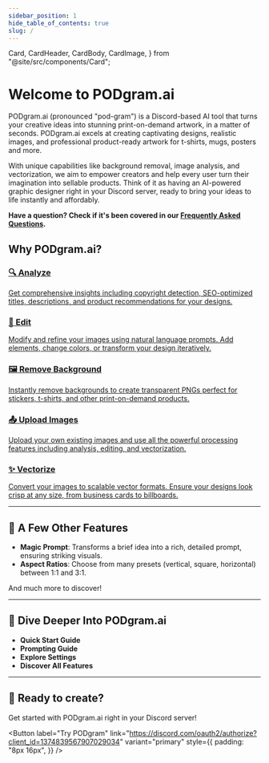 ```yaml
---
sidebar_position: 1
hide_table_of_contents: true
slug: /
---
```


  Card,
  CardHeader,
  CardBody,
  CardImage,
} from "@site/src/components/Card";

# Welcome to PODgram.ai

PODgram.ai (pronounced "pod-gram") is a Discord-based AI tool that turns your creative ideas into stunning print-on-demand artwork, in a matter of seconds. PODgram.ai excels at creating captivating designs, realistic images, and professional product-ready artwork for t-shirts, mugs, posters and more.

With unique capabilities like background removal, image analysis, and vectorization, we aim to empower creators and help every user turn their imagination into sellable products. Think of it as having an AI-powered graphic designer right in your Discord server, ready to bring your ideas to life instantly and affordably.

**Have a question? Check if it's been covered in our [Frequently Asked Questions](./faq).**

## Why PODgram.ai?

<div className="row">
  <div className="col col--4">
    <a href="/features/analyze" style={{ textDecoration: "none" }}>
      <Card shadow="md">
        <CardImage cardImageUrl="/img/tutorials/analyze.gif" />
        <CardHeader textAlign="left">
          <h3 style={{ fontSize: "1em" }}>🔍 Analyze</h3>
        </CardHeader>
        <CardBody
          textAlign="left"
          className="padding-vert--md"
          lineClamp={3}
          fontSize="0.8em"
        >
          Get comprehensive insights including copyright detection,
          SEO-optimized titles, descriptions, and product recommendations for
          your designs.
        </CardBody>
      </Card>
    </a>
  </div>
  <div className="col col--4">
    <a href="/features/edit" style={{ textDecoration: "none" }}>
      <Card shadow="md">
        <CardImage cardImageUrl="/img/tutorials/edit.gif" />
        <CardHeader textAlign="left">
          <h3 style={{ fontSize: "1em" }}>🎨 Edit</h3>
        </CardHeader>
        <CardBody
          textAlign="left"
          className="padding-vert--md"
          lineClamp={3}
          fontSize="0.8em"
        >
          Modify and refine your images using natural language prompts. Add
          elements, change colors, or transform your design iteratively.
        </CardBody>
      </Card>
    </a>
  </div>
  <div className="col col--4">
    <a href="/features/remove-bg" style={{ textDecoration: "none" }}>
      <Card shadow="md">
        <CardImage cardImageUrl="/img/tutorials/remove-bg.gif" />
        <CardHeader textAlign="left">
          <h3 style={{ fontSize: "1em" }}>🖼️ Remove Background</h3>
        </CardHeader>
        <CardBody
          textAlign="left"
          className="padding-vert--md"
          lineClamp={3}
          fontSize="0.8em"
        >
          Instantly remove backgrounds to create transparent PNGs perfect for
          stickers, t-shirts, and other print-on-demand products.
        </CardBody>
      </Card>
    </a>
  </div>
</div>

<div className="row margin-top--md">
  <div className="col col--4">
    <a href="/features/upload-images" style={{ textDecoration: "none" }}>
      <Card shadow="md">
        <CardImage cardImageUrl="/img/tutorials/upload-images.gif" />
        <CardHeader textAlign="left">
          <h3 style={{ fontSize: "1em" }}>📤 Upload Images</h3>
        </CardHeader>
        <CardBody
          textAlign="left"
          className="padding-vert--md"
          lineClamp={3}
          fontSize="0.8em"
        >
          Upload your own existing images and use all the powerful processing
          features including analysis, editing, and vectorization.
        </CardBody>
      </Card>
    </a>
  </div>
  <div className="col col--4">
    <a href="/features/vectorize" style={{ textDecoration: "none" }}>
      <Card shadow="md">
        <CardImage cardImageUrl="/img/tutorials/vectorize.gif" />
        <CardHeader textAlign="left">
          <h3 style={{ fontSize: "1em" }}>✨ Vectorize</h3>
        </CardHeader>
        <CardBody
          textAlign="left"
          className="padding-vert--md"
          lineClamp={3}
          fontSize="0.8em"
        >
          Convert your images to scalable vector formats. Ensure your designs
          look crisp at any size, from business cards to billboards.
        </CardBody>
      </Card>
    </a>
  </div>
</div>

---

## 🌟 A Few Other Features

- **Magic Prompt**: Transforms a brief idea into a rich, detailed prompt, ensuring striking visuals.
- **Aspect Ratios**: Choose from many presets (vertical, square, horizontal) between 1:1 and 3:1.

And much more to discover!

---

## 🚀 Dive Deeper Into PODgram.ai

- **Quick Start Guide**
- **Prompting Guide**
- **Explore Settings**
- **Discover All Features**

---

## 🎯 Ready to create?

Get started with PODgram.ai right in your Discord server!

<Button
  label="Try PODgram"
  link="https://discord.com/oauth2/authorize?client_id=1374839567907029034"
  variant="primary"
  style={{
    padding: "8px 16px",
  }}
/>
